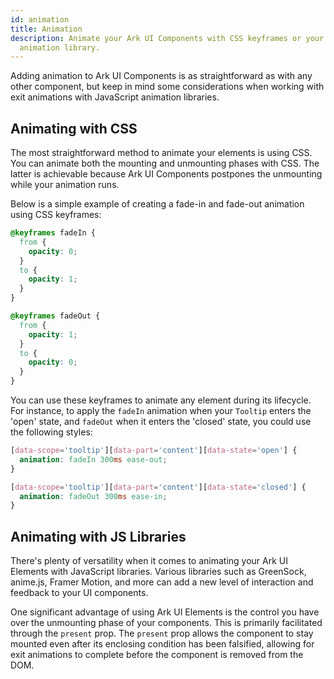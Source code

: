 ```yaml
---
id: animation
title: Animation
description: Animate your Ark UI Components with CSS keyframes or your favorite JavaScript
  animation library.
---
```


Adding animation to Ark UI Components is as straightforward as with any other
component, but keep in mind some considerations when working with exit
animations with JavaScript animation libraries.

## Animating with CSS

The most straightforward method to animate your elements is using CSS. You can
animate both the mounting and unmounting phases with CSS. The latter is
achievable because Ark UI Components postpones the unmounting while your
animation runs.

Below is a simple example of creating a fade-in and fade-out animation using CSS
keyframes:

```css
@keyframes fadeIn {
  from {
    opacity: 0;
  }
  to {
    opacity: 1;
  }
}

@keyframes fadeOut {
  from {
    opacity: 1;
  }
  to {
    opacity: 0;
  }
}
```

You can use these keyframes to animate any element during its lifecycle. For
instance, to apply the `fadeIn` animation when your `Tooltip` enters the 'open'
state, and `fadeOut` when it enters the 'closed' state, you could use the
following styles:

```css
[data-scope='tooltip'][data-part='content'][data-state='open'] {
  animation: fadeIn 300ms ease-out;
}

[data-scope='tooltip'][data-part='content'][data-state='closed'] {
  animation: fadeOut 300ms ease-in;
}
```

## Animating with JS Libraries

There's plenty of versatility when it comes to animating your Ark UI Elements
with JavaScript libraries. Various libraries such as GreenSock, anime.js, Framer
Motion, and more can add a new level of interaction and feedback to your UI
components.

One significant advantage of using Ark UI Elements is the control you have over
the unmounting phase of your components. This is primarily facilitated through
the `present` prop. The `present` prop allows the component to stay mounted even
after its enclosing condition has been falsified, allowing for exit animations
to complete before the component is removed from the DOM.
